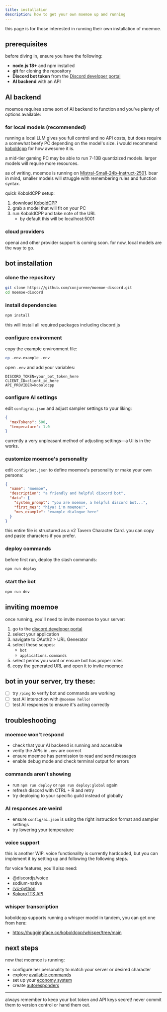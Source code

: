 ```yaml
---
title: installation
description: how to get your own moemoe up and running
---
```



<Callout type='warn'>
  this page is for those interested in running their own installation of moemoe.
</Callout>

## prerequisites

before diving in, ensure you have the following:

- **node.js 18+** and npm installed
- **git** for cloning the repository
- **Discord bot token** from the [Discord developer portal](https://discord.com/developers/applications)
- **AI backend** with an API

## AI backend

moemoe requires some sort of AI backend to function and you've plenty of options available:

### for local models (recommended)

running a local LLM gives you full control and no API costs, but does require a somewhat beefy PC depending on the model's size. i would recommend [koboldcpp](https://github.com/LostRuins/koboldcpp) for how awesome it is.

<Callout type='info'>
  a mid-tier gaming PC may be able to run 7-13B quantizized models. larger models will require more resources.

as of writing, moemoe is running on [Mistral-Small-24b-Instruct-2501](https://huggingface.co/mistralai/Mistral-Small-24B-Instruct-2501). bear in mind, smaller models will struggle with remembering rules and function syntax.

</Callout>

quick KoboldCPP setup:

1. download [KoboldCPP](https://github.com/LostRuins/koboldcpp)
2. grab a model that will fit on your PC
3. run KoboldCPP and take note of the URL
   - by default this will be localhost:5001

### cloud providers

openai and other provider support is coming soon. for now, local models are the way to go.

## bot installation

<Steps>
<Step>

### clone the repository

```bash
git clone https://github.com/conjureme/moemoe-discord.git
cd moemoe-discord
```

</Step>
<Step>

### install dependencies

```bash
npm install
```

this will install all required packages including discord.js

</Step>
<Step>

### configure environment

copy the example environment file:

```bash
cp .env.example .env
```

open `.env` and add your variables:

```
DISCORD_TOKEN=your_bot_token_here
CLIENT_ID=client_id_here
API_PROVIDER=koboldcpp
```

</Step>
<Step>

### configure AI settings

edit `config/ai.json` and adjust sampler settings to your liking:

```json
{
  "maxTokens": 500,
  "temperature": 1.0
}
```

<Callout>
  currently a very unpleasant method of adjusting settings—a UI is in the works.
</Callout>

</Step>
<Step>

### customize moemoe's personality

edit `config/bot.json` to define moemoe's personality or make your own persona:

```json
{
  "name": "moemoe",
  "description": "a friendly and helpful discord bot",
  "data": {
    "system_prompt": "you are moemoe, a helpful discord bot...",
    "first_mes": "hiya! i'm moemoe!",
    "mes_example": "example dialogue here"
  }
}
```

this entire file is structured as a v2 Tavern Character Card. you can copy and paste characters if you prefer.

</Step>
<Step>

### deploy commands

before first run, deploy the slash commands:

```bash
npm run deploy
```

</Step>
<Step>

### start the bot

```bash
npm run dev
```

</Step>
</Steps>

## inviting moemoe

once running, you'll need to invite moemoe to your server:

1. go to the [discord developer portal](https://discord.com/developers/applications)
2. select your application
3. navigate to OAuth2 > URL Generator
4. select these scopes:
   - `bot`
   - `applications.commands`
5. select perms you want or ensure bot has proper roles
6. copy the generated URL and open it to invite moemoe

## bot in your server, try these:

- [ ] try `/ping` to verify bot and commands are working
- [ ] test AI interaction with `@moemoe hello!`
- [ ] test AI responses to ensure it's acting correctly

## troubleshooting

### moemoe won't respond

- check that your AI backend is running and accessible
- verify the APIs in `.env` are correct
- ensure moemoe has permission to read and send messages
- enable debug mode and check terminal output for errors

### commands aren't showing

- run `npm run deploy` or `npm run deploy:global` again
- refresh discord with CTRL + R and retry
- try deploying to your specific guild instead of globally

### AI responses are weird

- ensure `config/ai.json` is using the right instruction format and sampler settings
- try lowering your temperature

### voice support

<Callout type='info'>
  this is another WIP. voice functionality is currently hardcoded, but you can
  implement it by setting up and following the following steps.
</Callout>

for voice features, you'll also need:

- @discordjs/voice
- sodium-native
- [rvc-python](https://github.com/daswer123/rvc-python)
- [KokoroTTS API](https://github.com/remsky/Kokoro-FastAPI)

### whisper transcription

koboldcpp supports running a whisper model in tandem, you can get one from here:

- https://huggingface.co/koboldcpp/whisper/tree/main

## next steps

now that moemoe is running:

- configure her personality to match your server or desired character
- explore [available commands](/moemoe/docs/discord/commands)
- set up your [economy system](/moemoe/docs/discord/economy)
- create [autoresponders](/moemoe/docs/discord/autoresponders)

---

<Callout type='warning'>
  always remember to keep your bot token and API keys secret! never commit them
  to version control or hand them out.
</Callout>
